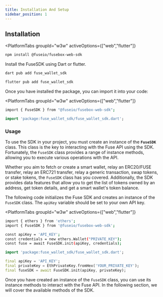 ```yaml
---
title: Installation And Setup
sidebar_position: 1
---
```



## Installation

<PlatformTabs
	groupId="w3w"
	activeOptions={["web","flutter"]}
>
<PlatformTabItem value="web">

```bash npm2yarn
npm install @fuseio/fusebox-web-sdk
```

</PlatformTabItem>

<PlatformTabItem value="flutter">

Install the FuseSDK using Dart or flutter.

```dart
dart pub add fuse_wallet_sdk
```

```dart
flutter pub add fuse_wallet_sdk
```

</PlatformTabItem>
</PlatformTabs>

Once you have installed the package, you can import it into your code:

<PlatformTabs
	groupId="w3w"
	activeOptions={["web","flutter"]}
>
<PlatformTabItem value="web">

```bash
import { FuseSDK } from "@fuseio/fusebox-web-sdk";
```

</PlatformTabItem>

<PlatformTabItem value="flutter">

```dart
import 'package:fuse_wallet_sdk/fuse_wallet_sdk.dart';
```

</PlatformTabItem>
</PlatformTabs>

### Usage

To use the SDK in your project, you must create an instance of the **`FuseSDK`** class. This class is the key to interacting with the Fuse API using the SDK. Fortunately, the `FuseSDK` class provides a range of instance methods, allowing you to execute various operations with the API.

Whether you aim to fetch or create a smart wallet, relay an ERC20/FUSE transfer, relay an ERC721 transfer, relay a generic transaction, swap tokens, or stake tokens, the `FuseSDK` class has you covered. Additionally, the SDK provides data features that allow you to get the list of tokens owned by an address, get token details, and get a smart wallet's token balance.

The following code initializes the Fuse SDK and creates an instance of the `FuseSDK` class. The `apiKey` variable should be set to your own API key.

<PlatformTabs
	groupId="w3w"
	activeOptions={["web","flutter"]}
>
<PlatformTabItem value="web">

```bash
import { ethers } from 'ethers';
import { FuseSDK } from '@fuseio/fusebox-web-sdk';

const apiKey = 'API_KEY';
const credentials = new ethers.Wallet("PRIVATE_KEY");
const fuse = await FuseSDK.init(apiKey, credentials);
```

</PlatformTabItem>

<PlatformTabItem value="flutter">

```dart
import 'package:fuse_wallet_sdk/fuse_wallet_sdk.dart';

final apiKey = 'API_KEY';
final privateKey = EthPrivateKey.fromHex('YOUR_PRIVATE_KEY');
final fuseSDK = await FuseSDK.init(apiKey, privateKey);
```

</PlatformTabItem>
</PlatformTabs>

Once you have created an instance of the `FuseSDK` class, you can use its instance methods to interact with the Fuse API. In the following section, we will cover the available methods of the SDK.
